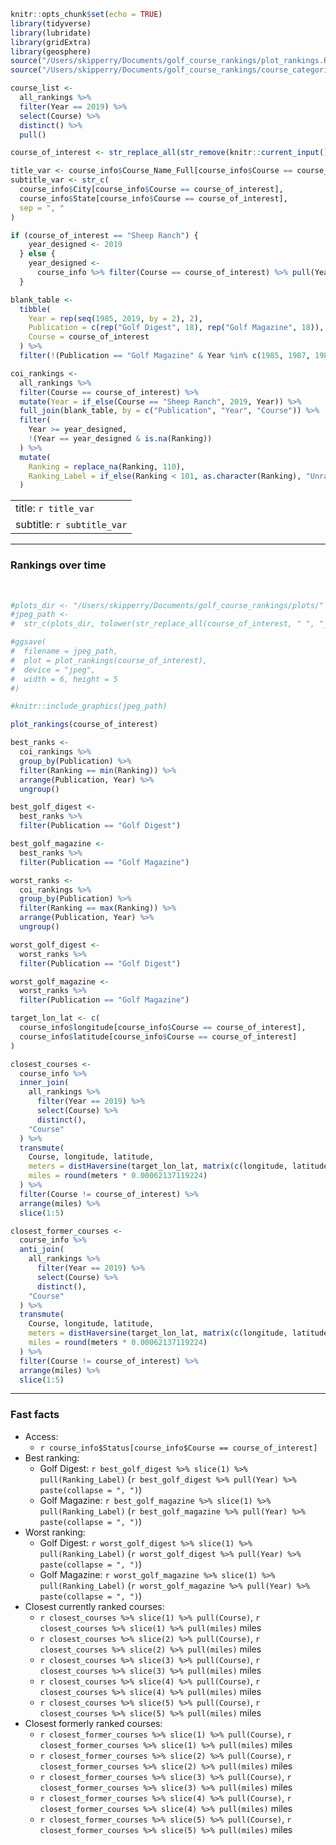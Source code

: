 ```r
knitr::opts_chunk$set(echo = TRUE)
library(tidyverse)
library(lubridate)
library(gridExtra)
library(geosphere)
source("/Users/skipperry/Documents/golf_course_rankings/plot_rankings.R")
source("/Users/skipperry/Documents/golf_course_rankings/course_categories.R")
```

```r
course_list <- 
  all_rankings %>% 
  filter(Year == 2019) %>% 
  select(Course) %>% 
  distinct() %>% 
  pull()

course_of_interest <- str_replace_all(str_remove(knitr::current_input(), ".Rmd"), "-", " ")

title_var <- course_info$Course_Name_Full[course_info$Course == course_of_interest]
subtitle_var <- str_c(
  course_info$City[course_info$Course == course_of_interest],
  course_info$State[course_info$Course == course_of_interest], 
  sep = ", "
)

if (course_of_interest == "Sheep Ranch") {
    year_designed <- 2019
  } else {
    year_designed <- 
      course_info %>% filter(Course == course_of_interest) %>% pull(Year_Designed)
  }

blank_table <- 
  tibble(
    Year = rep(seq(1985, 2019, by = 2), 2),
    Publication = c(rep("Golf Digest", 18), rep("Golf Magazine", 18)),
    Course = course_of_interest
  ) %>% 
  filter(!(Publication == "Golf Magazine" & Year %in% c(1985, 1987, 1989)))

coi_rankings <- 
  all_rankings %>% 
  filter(Course == course_of_interest) %>% 
  mutate(Year = if_else(Course == "Sheep Ranch", 2019, Year)) %>% 
  full_join(blank_table, by = c("Publication", "Year", "Course")) %>% 
  filter(
    Year >= year_designed,
    !(Year == year_designed & is.na(Ranking))
  ) %>% 
  mutate(
    Ranking = replace_na(Ranking, 110),
    Ranking_Label = if_else(Ranking < 101, as.character(Ranking), "Unranked")
  )
```

---
title: `r title_var`
subtitle: `r subtitle_var`
---

******

### Rankings over time

<br>

```r
#plots_dir <- "/Users/skipperry/Documents/golf_course_rankings/plots/"
#jpeg_path <- 
#  str_c(plots_dir, tolower(str_replace_all(course_of_interest, " ", "_")), ".jpg")

#ggsave(
#  filename = jpeg_path, 
#  plot = plot_rankings(course_of_interest), 
#  device = "jpeg",
#  width = 6, height = 5
#)

#knitr::include_graphics(jpeg_path)

plot_rankings(course_of_interest)
```

```r
best_ranks <- 
  coi_rankings %>% 
  group_by(Publication) %>% 
  filter(Ranking == min(Ranking)) %>% 
  arrange(Publication, Year) %>% 
  ungroup()

best_golf_digest <- 
  best_ranks %>% 
  filter(Publication == "Golf Digest")

best_golf_magazine <- 
  best_ranks %>% 
  filter(Publication == "Golf Magazine")

worst_ranks <- 
  coi_rankings %>% 
  group_by(Publication) %>% 
  filter(Ranking == max(Ranking)) %>% 
  arrange(Publication, Year) %>% 
  ungroup()

worst_golf_digest <- 
  worst_ranks %>% 
  filter(Publication == "Golf Digest")

worst_golf_magazine <- 
  worst_ranks %>% 
  filter(Publication == "Golf Magazine")

target_lon_lat <- c(
  course_info$longitude[course_info$Course == course_of_interest],
  course_info$latitude[course_info$Course == course_of_interest]
)

closest_courses <- 
  course_info %>% 
  inner_join(
    all_rankings %>% 
      filter(Year == 2019) %>% 
      select(Course) %>% 
      distinct(),
    "Course"
  ) %>% 
  transmute(
    Course, longitude, latitude,
    meters = distHaversine(target_lon_lat, matrix(c(longitude, latitude), ncol = 2)),
    miles = round(meters * 0.00062137119224)
  ) %>% 
  filter(Course != course_of_interest) %>% 
  arrange(miles) %>% 
  slice(1:5)

closest_former_courses <- 
  course_info %>% 
  anti_join(
    all_rankings %>% 
      filter(Year == 2019) %>% 
      select(Course) %>% 
      distinct(),
    "Course"
  ) %>% 
  transmute(
    Course, longitude, latitude,
    meters = distHaversine(target_lon_lat, matrix(c(longitude, latitude), ncol = 2)),
    miles = round(meters * 0.00062137119224)
  ) %>% 
  filter(Course != course_of_interest) %>% 
  arrange(miles) %>% 
  slice(1:5)
```

******

### Fast facts

* Access: 
  * `r course_info$Status[course_info$Course == course_of_interest]`
* Best ranking: 
  * Golf Digest: `r best_golf_digest %>% slice(1) %>% pull(Ranking_Label)` (`r best_golf_digest %>% pull(Year) %>% paste(collapse = ", ")`)
  * Golf Magazine: `r best_golf_magazine %>% slice(1) %>% pull(Ranking_Label)` (`r best_golf_magazine %>% pull(Year) %>% paste(collapse = ", ")`)
* Worst ranking: 
  * Golf Digest: `r worst_golf_digest %>% slice(1) %>% pull(Ranking_Label)` (`r worst_golf_digest %>% pull(Year) %>% paste(collapse = ", ")`)
  * Golf Magazine: `r worst_golf_magazine %>% slice(1) %>% pull(Ranking_Label)` (`r worst_golf_magazine %>% pull(Year) %>% paste(collapse = ", ")`)
* Closest currently ranked courses:
  * `r closest_courses %>% slice(1) %>% pull(Course)`, `r closest_courses %>% slice(1) %>% pull(miles)` miles
  * `r closest_courses %>% slice(2) %>% pull(Course)`, `r closest_courses %>% slice(2) %>% pull(miles)` miles
  * `r closest_courses %>% slice(3) %>% pull(Course)`, `r closest_courses %>% slice(3) %>% pull(miles)` miles
  * `r closest_courses %>% slice(4) %>% pull(Course)`, `r closest_courses %>% slice(4) %>% pull(miles)` miles
  * `r closest_courses %>% slice(5) %>% pull(Course)`, `r closest_courses %>% slice(5) %>% pull(miles)` miles
* Closest formerly ranked courses:
  * `r closest_former_courses %>% slice(1) %>% pull(Course)`, `r closest_former_courses %>% slice(1) %>% pull(miles)` miles
  * `r closest_former_courses %>% slice(2) %>% pull(Course)`, `r closest_former_courses %>% slice(2) %>% pull(miles)` miles
  * `r closest_former_courses %>% slice(3) %>% pull(Course)`, `r closest_former_courses %>% slice(3) %>% pull(miles)` miles
  * `r closest_former_courses %>% slice(4) %>% pull(Course)`, `r closest_former_courses %>% slice(4) %>% pull(miles)` miles
  * `r closest_former_courses %>% slice(5) %>% pull(Course)`, `r closest_former_courses %>% slice(5) %>% pull(miles)` miles
